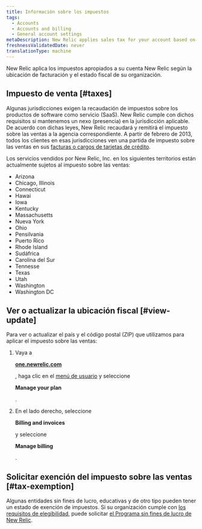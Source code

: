 ```yaml
---
title: Información sobre los impuestos
tags:
  - Accounts
  - Accounts and billing
  - General account settings
metaDescription: New Relic applies sales tax for your account based on your location.
freshnessValidatedDate: never
translationType: machine
---
```


New Relic aplica los impuestos apropiados a su cuenta New Relic según la ubicación de facturación y el estado fiscal de su organización.

## Impuesto de venta [#taxes]

Algunas jurisdicciones exigen la recaudación de impuestos sobre los productos de software como servicio (SaaS). New Relic cumple con dichos requisitos si mantenemos un nexo (presencia) en la jurisdicción aplicable. De acuerdo con dichas leyes, New Relic recaudará y remitirá el impuesto sobre las ventas a la agencia correspondiente. A partir de febrero de 2013, todos los clientes en esas jurisdicciones ven una partida de impuesto sobre las ventas en sus [facturas o cargos de tarjetas de crédito](/docs/accounts-partnerships/accounts/account-billing-usage/invoices-receipts).

Los servicios vendidos por New Relic, Inc. en los siguientes territorios están actualmente sujetos al impuesto sobre las ventas:

* Arizona
* Chicago, Illinois
* Connecticut
* Hawai
* Iowa
* Kentucky
* Massachusetts
* Nueva York
* Ohio
* Pensilvania
* Puerto Rico
* Rhode Island
* Sudáfrica
* Carolina del Sur
* Tennesse
* Texas
* Utah
* Washington
* Washington DC

## Ver o actualizar la ubicación fiscal [#view-update]

Para ver o actualizar el país y el código postal (ZIP) que utilizamos para aplicar el impuesto sobre las ventas:

1. Vaya a

   <DNT>**[one.newrelic.com](https://one.newrelic.com)**</DNT>

   , haga clic en el [menú de usuario](/docs/accounts/accounts-billing/general-account-settings/intro-account-settings) y seleccione

   <DNT>**Manage your plan**</DNT>

   .

2. En el lado derecho, seleccione

   <DNT>**Billing and invoices**</DNT>

   y seleccione

   <DNT>**Manage billing**</DNT>

   .

## Solicitar exención del impuesto sobre las ventas [#tax-exemption]

Algunas entidades sin fines de lucro, educativas y de otro tipo pueden tener un estado de exención de impuestos. Si su organización cumple con [los requisitos de elegibilidad](/docs/accounts-partnerships/accounts/account-billing-usage/eligibility-guidelines-new-relic-nonprofit-program), puede solicitar [el Programa sin fines de lucro de New Relic](http://newrelic.com/nonprofit).